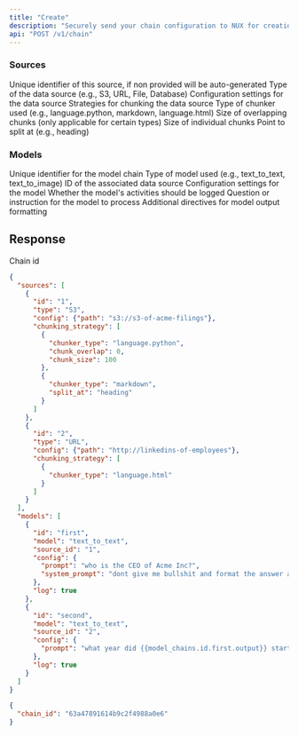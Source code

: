 ```yaml
---
title: "Create"
description: "Securely send your chain configuration to NUX for creation"
api: "POST /v1/chain"
---
```




### Sources

<ResponseField name="id" type="string">
  Unique identifier of this source, if non provided will be auto-generated
</ResponseField>

<ResponseField name="type" type="string">
  Type of the data source (e.g., S3, URL, File, Database)
</ResponseField>

<ResponseField name="config" type="object">
  Configuration settings for the data source
</ResponseField>

<ResponseField name="chunking_strategy" type="Array of Objects">
  Strategies for chunking the data source
</ResponseField>

<Expandable title="chunking_strategy properties">
  <ResponseField name="chunker_type" type="string" optional>
    Type of chunker used (e.g., language.python, markdown, language.html)
  </ResponseField>

  <ResponseField name="chunk_overlap" type="integer">
    Size of overlapping chunks (only applicable for certain types)
  </ResponseField>

  <ResponseField name="chunk_size" type="integer">
    Size of individual chunks
  </ResponseField>

  <ResponseField name="split_at" type="string">
    Point to split at (e.g., heading)
  </ResponseField>
</Expandable>


### Models



<ResponseField name="id" type="string">
  Unique identifier for the model chain
</ResponseField>

<ResponseField name="model" type="string">
  Type of model used (e.g., text_to_text, text_to_image)
</ResponseField>

<ResponseField name="source_id" type="string">
  ID of the associated data source
</ResponseField>

<ResponseField name="config" type="object">
  Configuration settings for the model
</ResponseField>

<ResponseField name="log" type="boolean">
  Whether the model's activities should be logged
</ResponseField>

<Expandable title="config properties">
  <ResponseField name="prompt" type="string">
    Question or instruction for the model to process
  </ResponseField>

  <ResponseField name="system_prompt" type="string">
    Additional directives for model output formatting
  </ResponseField>
</Expandable>



## Response

<ResponseField name="chain_id" type="string" required>
  Chain id
</ResponseField>

<RequestExample>

```json JSON
{
  "sources": [
    {
      "id": "1",
      "type": "S3",
      "config": {"path": "s3://s3-of-acme-filings"},
      "chunking_strategy": [
        {
          "chunker_type": "language.python",
          "chunk_overlap": 0,
          "chunk_size": 100
        },
        {
          "chunker_type": "markdown",
          "split_at": "heading"
        }
      ]
    },
    {
      "id": "2",
      "type": "URL",
      "config": {"path": "http://linkedins-of-employees"},
      "chunking_strategy": [
        {
          "chunker_type": "language.html"
        }
      ]      
    }
  ],
  "models": [
    {
      "id": "first",
      "model": "text_to_text",
      "source_id": "1",
      "config": {
        "prompt": "who is the CEO of Acme Inc?",
        "system_prompt": "dont give me bullshit and format the answer as JSON",
      },
      "log": true
    },
    {
      "id": "second",
      "model": "text_to_text",
      "source_id": "2",
      "config": {
        "prompt": "what year did {{model_chains.id.first.output}} start their career?"
      },
      "log": true
    }
  ]
}
```

</RequestExample>

<ResponseExample>

```json Response
{
  "chain_id": "63a47891614b9c2f4988a0e6"
}
```

</ResponseExample>